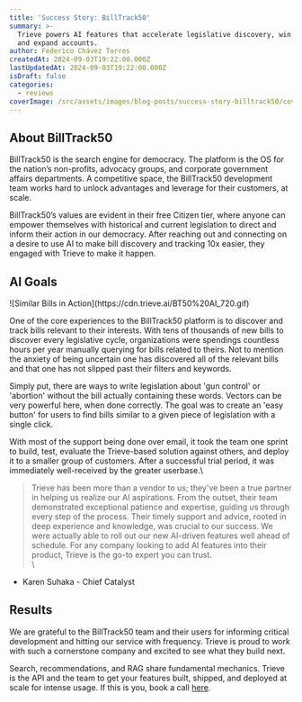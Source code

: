 ```yaml
---
title: 'Success Story: BillTrack50'
summary: >-
  Trieve powers AI features that accelerate legislative discovery, win deals,
  and expand accounts.
author: Federico Chávez Torres
createdAt: 2024-09-03T19:22:00.000Z
lastUpdatedAt: 2024-09-03T19:22:00.000Z
isDraft: false
categories:
  - reviews
coverImage: /src/assets/images/blog-posts/success-story-billtrack50/coverImage.jpg
---
```

## About BillTrack50

BillTrack50 is the search engine for democracy. The platform is the OS for the nation’s non-profits, advocacy groups, and corporate government affairs departments. A competitive space, the BillTrack50 development team works hard to unlock advantages and leverage for their customers, at scale.

BillTrack50’s values are evident in their free Citizen tier, where anyone can empower themselves with historical and current legislation to direct and inform their action in our democracy. After reaching out and connecting on a desire to use AI to make bill discovery and tracking 10x easier, they engaged with Trieve to make it happen.

## AI Goals

!\[Similar Bills in Action]\(https\://cdn.trieve.ai/BT50%20AI\_720.gif)

One of the core experiences to the BillTrack50 platform is to discover and track bills relevant to their interests. With tens of thousands of new bills to discover every legislative cycle, organizations were spendings countless hours per year manually querying for bills related to theirs. Not to mention the anxiety of being uncertain one has discovered all of the relevant bills and that one has not slipped past their filters and keywords.

Simply put, there are ways to write legislation about 'gun control' or 'abortion' without the bill actually containing these words. Vectors can be very powerful here, when done correctly. The goal was to create an 'easy button' for users to find bills similar to a given piece of legislation with a single click.

With most of the support being done over email, it took the team one sprint to build, test, evaluate the Trieve-based solution against others, and deploy it to a smaller group of customers. After a successful trial period, it was immediately well-received by the greater userbase.\\

> Trieve has been more than a vendor to us; they've been a true partner in helping us realize our AI aspirations. From the outset, their team demonstrated exceptional patience and expertise, guiding us through every step of the process. Their timely support and advice, rooted in deep experience and knowledge, was crucial to our success. We were actually able to roll out our new AI-driven features well ahead of schedule.  For any company looking to add AI features into their product, Trieve is the go-to expert you can trust.\
> \\

* Karen Suhaka - Chief Catalyst

## Results

We are grateful to the BillTrack50 team and their users for informing critical development and hitting our service with frequency. Trieve is proud to work with such a cornerstone company and excited to see what they build next.

Search, recommendations, and RAG share fundamental mechanics. Trieve is the API and the team to get your features built, shipped, and deployed at scale for intense usage. If this is you, book a call [here](https://cal.com/nick.k/meet?duration=30\&date=2024-09-03\&month=2024-09).
